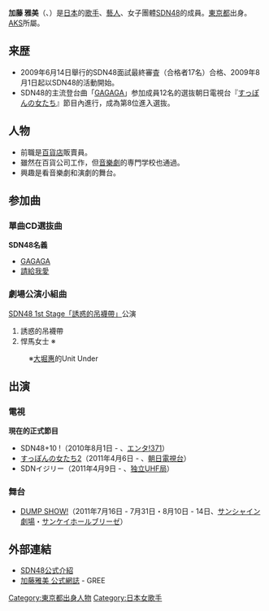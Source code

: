 {{blpunsourced|time=2019-12-07}}
{{藝人
|姓名 = 加藤 雅美
|類型 = 女歌手
|圖片 = 
|圖片尺寸 = 
|圖片簡介 = 
|原名 = {{lang|ja|加藤 雅美}}
|外文名 = 
|外文 =  
|羅馬拼音 = Kato Mami
|英文名 = 
|暱稱 = {{lang|ja|まみ、まみたん}}
|其他藝名 = 
|國籍 = {{JPN}}
|民族 = 
|籍貫 = 
|出生日期 = {{birth date and age|1987|9|7}}
|出生地點 = [[東京都|東京都]]
|逝世日期 = 
|逝世地點 = 
|職業 = 女性偶像
|語言 = 
|教育程度 = 
|宗教信仰 =
|配偶 = 
|兒女 = 
|父母 = 
|音樂類型 = 
|演奏樂器 = 
|出身地 = 
|出道作 = 
|出道日期 = 2009年8月1日
|代表作 = 
|活躍年代 = 
|唱片公司 = 
|經紀公司 = [[AKS|AKS]]
|網站 = 
|相關團體 = [[SDN48|SDN48]]
|獎項 = 
|IMDb = 
}}
{{Japanese|japanese=加藤 雅美|kana=かとう まみ|romaji=Kato Mami}}
'''加藤 雅美'''（{{lang|ja|かとう まみ}}、{{bd|1987年|9月7日}}）是[[日本|日本]]的[[歌手|歌手]]、[[藝人|藝人]]、女子團體[[SDN48|SDN48]]的成員。[[東京都|東京都]]出身。[[AKS|AKS]]所屬。

== 来歴 ==
* 2009年6月14日舉行的SDN48面試最終審査（合格者17名）合格、2009年8月1日起以SDN48的活動開始。
* SDN48的主流登台曲「[[GAGAGA|GAGAGA]]」参加成員12名的選抜朝日電視台『[[すっぽんの女たち|すっぽんの女たち]]』節目內進行，成為第8位進入選抜。

== 人物 ==
* 前職是[[百貨店|百貨店]]販賣員。
* 雖然在百貨公司工作，但[[音樂劇|音樂劇]]的専門学校也通過。
* 興趣是看音樂劇和演劇的舞台。

== 参加曲 ==
=== 單曲CD選抜曲 ===
'''SDN48名義'''
* [[GAGAGA|GAGAGA]]
* [[請給我愛|請給我愛]]

=== 劇場公演小組曲 ===
; [[SDN48_1st_Stage「誘惑的吊襪帶」|SDN48 1st Stage「誘惑的吊襪帶」]]公演
# 誘惑的吊襪帶
# 悍馬女士 ※
: ※[[大堀惠|大堀惠]]的Unit Under

== 出演 ==
=== 電視 ===
'''現在的正式節目'''
* SDN48+10 !（2010年8月1日 - 、[[エンタ!371|エンタ!371]]）
* [[すっぽんの女たち#すっぽんの女たち2|すっぽんの女たち2]]（2011年4月6日 - 、[[朝日電視台|朝日電視台]]）
* SDNイジリー（2011年4月9日 - 、[[全國獨立UHF放送協議會|独立UHF局]]）

=== 舞台 ===
* [[DUMP_SHOW!|DUMP SHOW!]]（2011年7月16日 - 7月31日・8月10日 - 14日、[[サンシャイン劇場|サンシャイン劇場]]・[[ブリーゼタワー#サンケイホールブリーゼ|サンケイホールブリーゼ]]）

== 外部連結 ==
* [http://www.sdn48.co.jp/members/profile/kato/ SDN48公式介紹]{{dead link|date=2017年11月 |bot=InternetArchiveBot |fix-attempted=yes }}
* [http://gree.jp/kato_mami 加藤雅美 公式網誌]{{Wayback|url=http://gree.jp/kato_mami |date=20111126033748 }} - GREE

{{SDN48}}
{{DEFAULTSORT:Kato Mami}}
[[Category:東京都出身人物|Category:東京都出身人物]]
[[Category:日本女歌手|Category:日本女歌手]]